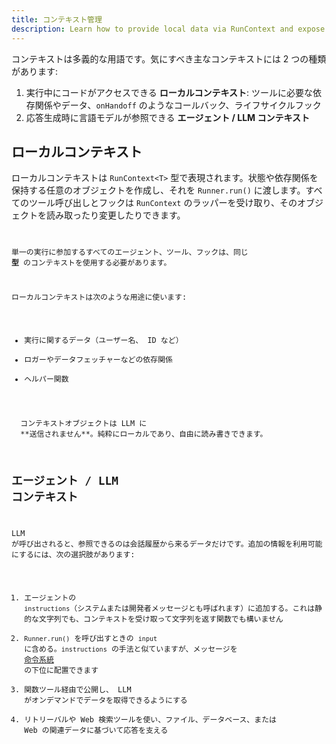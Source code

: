 ```yaml
---
title: コンテキスト管理
description: Learn how to provide local data via RunContext and expose context to the LLM
---
```



コンテキストは多義的な用語です。気にすべき主なコンテキストには 2 つの種類があります:

1. 実行中にコードがアクセスできる **ローカルコンテキスト**: ツールに必要な依存関係やデータ、`onHandoff` のようなコールバック、ライフサイクルフック
2. 応答生成時に言語モデルが参照できる **エージェント / LLM コンテキスト**

## ローカルコンテキスト

ローカルコンテキストは `RunContext<T>` 型で表現されます。状態や依存関係を保持する任意のオブジェクトを作成し、それを `Runner.run()` に渡します。すべてのツール呼び出しとフックは `RunContext` のラッパーを受け取り、そのオブジェクトを読み取ったり変更したりできます。

<Code
  lang="typescript"
  code={localContextExample}
  title="ローカルコンテキストの例"
/>

単一の実行に参加するすべてのエージェント、ツール、フックは、同じ **型** のコンテキストを使用する必要があります。

ローカルコンテキストは次のような用途に使います:

- 実行に関するデータ（ユーザー名、 ID など）
- ロガーやデータフェッチャーなどの依存関係
- ヘルパー関数

<Aside type="note">
  コンテキストオブジェクトは LLM に
  **送信されません**。純粋にローカルであり、自由に読み書きできます。
</Aside>

## エージェント / LLM コンテキスト

LLM が呼び出されると、参照できるのは会話履歴から来るデータだけです。追加の情報を利用可能にするには、次の選択肢があります:

1. エージェントの `instructions`（システムまたは開発者メッセージとも呼ばれます）に追加する。これは静的な文字列でも、コンテキストを受け取って文字列を返す関数でも構いません
2. `Runner.run()` を呼び出すときの `input` に含める。`instructions` の手法と似ていますが、メッセージを [命令系統](https://cdn.openai.com/spec/model-spec-2024-05-08.html#follow-the-chain-of-command) の下位に配置できます
3. 関数ツール経由で公開し、 LLM がオンデマンドでデータを取得できるようにする
4. リトリーバルや Web 検索ツールを使い、ファイル、データベース、または Web の関連データに基づいて応答を支える
